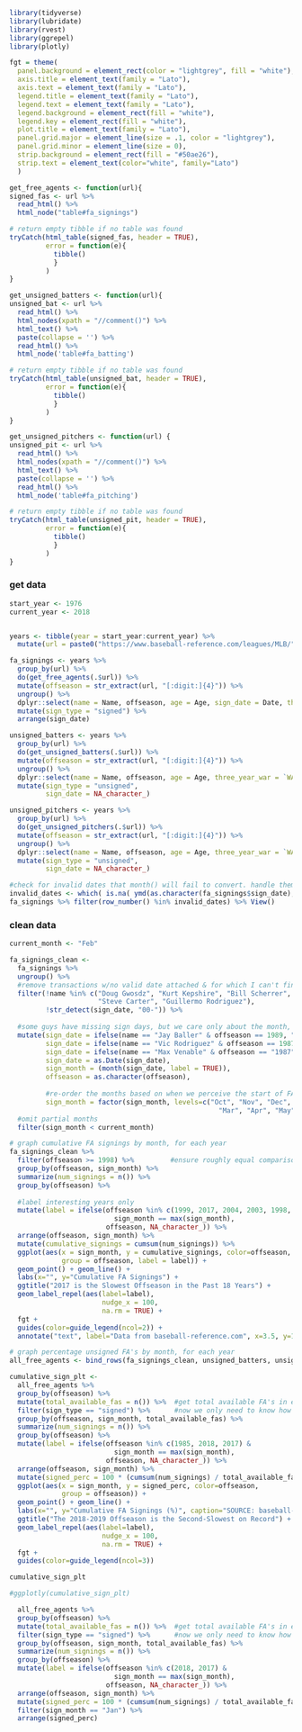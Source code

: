 


```r
library(tidyverse)
library(lubridate)
library(rvest)
library(ggrepel)
library(plotly)

fgt = theme(
  panel.background = element_rect(color = "lightgrey", fill = "white"),
  axis.title = element_text(family = "Lato"),
  axis.text = element_text(family = "Lato"),
  legend.title = element_text(family = "Lato"),
  legend.text = element_text(family = "Lato"),
  legend.background = element_rect(fill = "white"),
  legend.key = element_rect(fill = "white"),
  plot.title = element_text(family = "Lato"),
  panel.grid.major = element_line(size = .1, color = "lightgrey"),
  panel.grid.minor = element_line(size = 0),
  strip.background = element_rect(fill = "#50ae26"),
  strip.text = element_text(color="white", family="Lato")
  )


```

```r
get_free_agents <- function(url){
signed_fas <- url %>%
  read_html() %>%
  html_node("table#fa_signings")

# return empty tibble if no table was found
tryCatch(html_table(signed_fas, header = TRUE),
         error = function(e){
           tibble()
           }
         )  
}

get_unsigned_batters <- function(url){
unsigned_bat <- url %>%
  read_html() %>%
  html_nodes(xpath = "//comment()") %>%
  html_text() %>%
  paste(collapse = '') %>%
  read_html() %>%
  html_node('table#fa_batting') 

# return empty tibble if no table was found
tryCatch(html_table(unsigned_bat, header = TRUE),
         error = function(e){
           tibble()
           }
         )
}

get_unsigned_pitchers <- function(url) {
unsigned_pit <- url %>%
  read_html() %>%
  html_nodes(xpath = "//comment()") %>%
  html_text() %>%
  paste(collapse = '') %>%
  read_html() %>%
  html_node('table#fa_pitching')

# return empty tibble if no table was found
tryCatch(html_table(unsigned_pit, header = TRUE),
         error = function(e){
           tibble()
           }
         )
}
```


### get data

```r
start_year <- 1976
current_year <- 2018


years <- tibble(year = start_year:current_year) %>%
  mutate(url = paste0("https://www.baseball-reference.com/leagues/MLB/", year, "-free-agents.shtml"))

fa_signings <- years %>%
  group_by(url) %>%
  do(get_free_agents(.$url)) %>%
  mutate(offseason = str_extract(url, "[:digit:]{4}")) %>%
  ungroup() %>%
  dplyr::select(name = Name, offseason, age = Age, sign_date = Date, three_year_war = `WAR3`) %>%
  mutate(sign_type = "signed") %>%
  arrange(sign_date)

unsigned_batters <- years %>%
  group_by(url) %>%
  do(get_unsigned_batters(.$url)) %>%
  mutate(offseason = str_extract(url, "[:digit:]{4}")) %>%
  ungroup() %>%
  dplyr::select(name = Name, offseason, age = Age, three_year_war = `WAR3`) %>%
  mutate(sign_type = "unsigned",
         sign_date = NA_character_)

unsigned_pitchers <- years %>%
  group_by(url) %>%
  do(get_unsigned_pitchers(.$url)) %>%
  mutate(offseason = str_extract(url, "[:digit:]{4}")) %>%
  ungroup() %>%
  dplyr::select(name = Name, offseason, age = Age, three_year_war = `WAR3`) %>%
  mutate(sign_type = "unsigned",
         sign_date = NA_character_)

#check for invalid dates that month() will fail to convert. handle them manually later
invalid_dates <- which( is.na( ymd(as.character(fa_signings$sign_date), tz="UTC") ) )
fa_signings %>% filter(row_number() %in% invalid_dates) %>% View()

```

### clean data

```r
current_month <- "Feb"

fa_signings_clean <- 
  fa_signings %>%
  ungroup() %>%
  #remove transactions w/no valid date attached & for which I can't find info
  filter(!name %in% c("Doug Gwosdz", "Kurt Kepshire", "Bill Scherrer", "Darryl Motley",
                      "Steve Carter", "Guillermo Rodriguez"),
         !str_detect(sign_date, "00-")) %>%
  
  #some guys have missing sign days, but we care only about the month, so fake it
  mutate(sign_date = ifelse(name == "Jay Baller" & offseason == 1989, "1990-01-01", sign_date),
         sign_date = ifelse(name == "Vic Rodriguez" & offseason == 1987, "1988-01-01", sign_date),
         sign_date = ifelse(name == "Max Venable" & offseason == "1987", "1988-02-01", sign_date),
         sign_date = as.Date(sign_date),
         sign_month = (month(sign_date, label = TRUE)),
         offseason = as.character(offseason),
         
         #re-order the months based on when we perceive the start of FA season to be
         sign_month = factor(sign_month, levels=c("Oct", "Nov", "Dec", "Jan", "Feb",
                                                    "Mar", "Apr", "May", "Jun", "Jul", "Aug", "Sep"))) %>%
  #omit partial months
  filter(sign_month < current_month)


```

```r
# graph cumulative FA signings by month, for each year
fa_signings_clean %>%
  filter(offseason >= 1998) %>%         #ensure roughly equal comparison among # of FA"s by comparing since last expansion
  group_by(offseason, sign_month) %>%
  summarize(num_signings = n()) %>%
  group_by(offseason) %>%
  
  #label interesting years only
  mutate(label = ifelse(offseason %in% c(1999, 2017, 2004, 2003, 1998, 1989, 1994, 1990, 1991, 1993) & 
                          sign_month == max(sign_month), 
                        offseason, NA_character_)) %>%
  arrange(offseason, sign_month) %>%
  mutate(cumulative_signings = cumsum(num_signings)) %>%
  ggplot(aes(x = sign_month, y = cumulative_signings, color=offseason, 
             group = offseason, label = label)) +
  geom_point() + geom_line() +
  labs(x="", y="Cumulative FA Signings") +
  ggtitle("2017 is the Slowest Offseason in the Past 18 Years") +
  geom_label_repel(aes(label=label),
                       nudge_x = 100,
                       na.rm = TRUE) +
  fgt +
  guides(color=guide_legend(ncol=2)) +
  annotate("text", label="Data from baseball-reference.com", x=3.5, y=1, size = 2.5)


```

```r

# graph percentage unsigned FA's by month, for each year
all_free_agents <- bind_rows(fa_signings_clean, unsigned_batters, unsigned_pitchers)

cumulative_sign_plt <- 
  all_free_agents %>% 
  group_by(offseason) %>%
  mutate(total_available_fas = n()) %>%  #get total available FA's in each offseason
  filter(sign_type == "signed") %>%      #now we only need to know how many signed each month
  group_by(offseason, sign_month, total_available_fas) %>%
  summarize(num_signings = n()) %>%
  group_by(offseason) %>%
  mutate(label = ifelse(offseason %in% c(1985, 2018, 2017) & 
                          sign_month == max(sign_month), 
                        offseason, NA_character_)) %>%
  arrange(offseason, sign_month) %>%
  mutate(signed_perc = 100 * (cumsum(num_signings) / total_available_fas)) %>%
  ggplot(aes(x = sign_month, y = signed_perc, color=offseason, 
             group = offseason)) +
  geom_point() + geom_line() +
  labs(x="", y="Cumulative FA Signings (%)", caption="SOURCE: baseball-reference.com") +
  ggtitle("The 2018-2019 Offseason is the Second-Slowest on Record") +
  geom_label_repel(aes(label=label),
                       nudge_x = 100,
                       na.rm = TRUE) +
  fgt +
  guides(color=guide_legend(ncol=3))

cumulative_sign_plt

#ggplotly(cumulative_sign_plt)

```

```r
  all_free_agents %>% 
  group_by(offseason) %>%
  mutate(total_available_fas = n()) %>%  #get total available FA's in each offseason
  filter(sign_type == "signed") %>%      #now we only need to know how many signed each month
  group_by(offseason, sign_month, total_available_fas) %>%
  summarize(num_signings = n()) %>%
  group_by(offseason) %>%
  mutate(label = ifelse(offseason %in% c(2018, 2017) & 
                          sign_month == max(sign_month), 
                        offseason, NA_character_)) %>%
  arrange(offseason, sign_month) %>%
  mutate(signed_perc = 100 * (cumsum(num_signings) / total_available_fas)) %>%
  filter(sign_month == "Jan") %>% 
  arrange(signed_perc)
```

